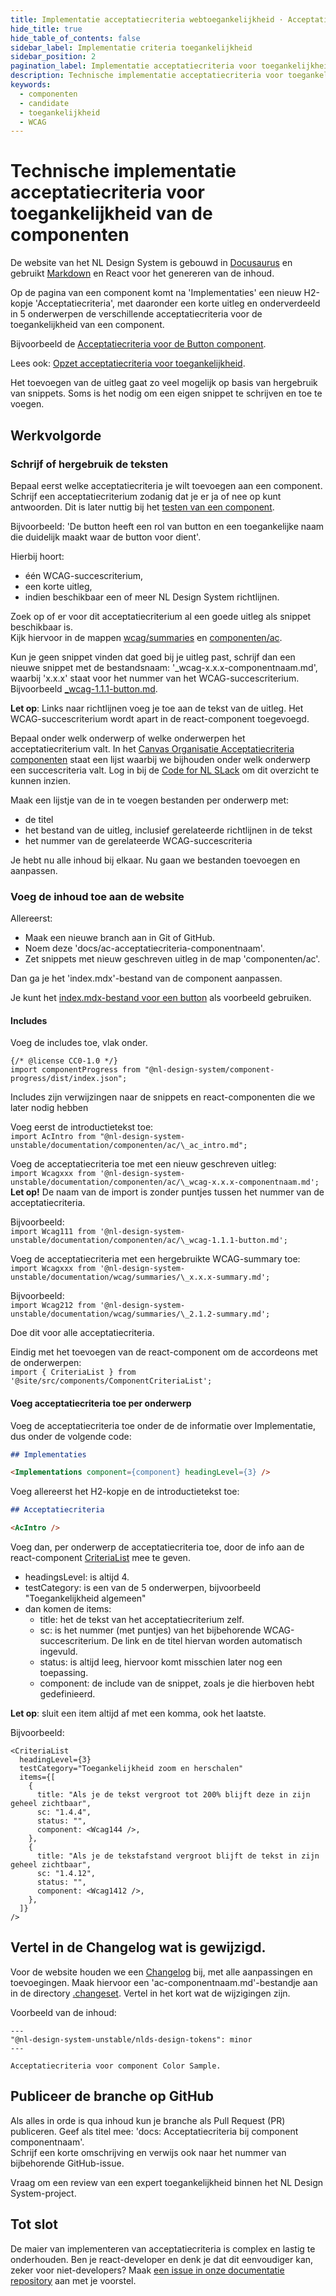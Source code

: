 ```yaml
---
title: Implementatie acceptatiecriteria webtoegankelijkheid · Acceptatiecriteria · Component bijdragen · Handboek
hide_title: true
hide_table_of_contents: false
sidebar_label: Implementatie criteria toegankelijkheid
sidebar_position: 2
pagination_label: Implementatie acceptatiecriteria voor toegankelijkheid
description: Technische implementatie acceptatiecriteria voor toegankelijkheid. Hoe voeg je deze acceptatiecriteria toe bij een component op de website.
keywords:
  - componenten
  - candidate
  - toegankelijkheid
  - WCAG
---
```


# Technische implementatie acceptatiecriteria voor toegankelijkheid van de componenten

De website van het NL Design System is gebouwd in [Docusaurus](https://docusaurus.io/) en gebruikt [Markdown](https://www.markdownguide.org/cheat-sheet/) en React voor het genereren van de inhoud.

Op de pagina van een component komt na 'Implementaties' een nieuw H2-kopje 'Acceptatiecriteria', met daaronder een korte uitleg en onderverdeeld in 5 onderwerpen de verschillende acceptatiecriteria voor de toegankelijkheid van een component.

Bijvoorbeeld de [Acceptatiecriteria voor de Button component](https://nldesignsystem.nl/button#acceptatiecriteria).

Lees ook: [Opzet acceptatiecriteria voor toegankelijkheid](/handboek/component-bijdragen/acceptatiecriteria/opzet-acceptatiecriteria#opzet-acceptatiecriteria-voor-toegankelijkheid).

Het toevoegen van de uitleg gaat zo veel mogelijk op basis van hergebruik van snippets. Soms is het nodig om een eigen snippet te schrijven en toe te voegen.

## Werkvolgorde

### Schrijf of hergebruik de teksten

Bepaal eerst welke acceptatiecriteria je wilt toevoegen aan een component.
Schrijf een acceptatiecriterium zodanig dat je er ja of nee op kunt antwoorden. Dit is later nuttig bij het [testen van een component](/handboek/component-bijdragen/acceptatiecriteria/opzet-acceptatiecriteria#beoordeling-van-de-stories-op-toegankelijkheid).

Bijvoorbeeld:
'De button heeft een rol van button en een toegankelijke naam die duidelijk maakt waar de button voor dient'.

Hierbij hoort:

- één WCAG-succescriterium,
- een korte uitleg,
- indien beschikbaar een of meer NL Design System richtlijnen.

Zoek op of er voor dit acceptatiecriterium al een goede uitleg als snippet beschikbaar is.  
Kijk hiervoor in de mappen [wcag/summaries](https://github.com/nl-design-system/documentatie/tree/main/docs/wcag/summaries) en [componenten/ac](https://github.com/nl-design-system/documentatie/tree/main/docs/componenten/ac).

Kun je geen snippet vinden dat goed bij je uitleg past, schrijf dan een nieuwe snippet met de bestandsnaam: '\_wcag-x.x.x-componentnaam.md', waarbij 'x.x.x' staat voor het nummer van het WCAG-succescriterium. Bijvoorbeeld [\_wcag-1.1.1-button.md](https://github.com/nl-design-system/documentatie/blob/main/docs/wcag/summaries/_1.1.1-summary.md?plain=1).

**Let op**: Links naar richtlijnen voeg je toe aan de tekst van de uitleg. Het WCAG-succescriterium wordt apart in de react-component toegevoegd.

Bepaal onder welk onderwerp of welke onderwerpen het acceptatiecriterium valt.
In het [Canvas Organisatie Acceptatiecriteria componenten](https://codefornl.slack.com/docs/T68FXPFQV/F08D1R5H8F7) staat een lijst waarbij we bijhouden onder welk onderwerp een succescriteria valt. Log in bij de [Code for NL SLack](https://praatmee.codefor.nl/) om dit overzicht te kunnen inzien.

Maak een lijstje van de in te voegen bestanden per onderwerp met:

- de titel
- het bestand van de uitleg, inclusief gerelateerde richtlijnen in de tekst
- het nummer van de gerelateerde WCAG-succescriteria

Je hebt nu alle inhoud bij elkaar. Nu gaan we bestanden toevoegen en aanpassen.

### Voeg de inhoud toe aan de website

Allereerst:

- Maak een nieuwe branch aan in Git of GitHub.
- Noem deze 'docs/ac-acceptatiecriteria-componentnaam'.
- Zet snippets met nieuw geschreven uitleg in de map 'componenten/ac'.

Dan ga je het 'index.mdx'-bestand van de component aanpassen.

Je kunt het [index.mdx-bestand voor een button](https://github.com/nl-design-system/documentatie/blob/main/docs/componenten/button/index.mdx?plain=1) als voorbeeld gebruiken.

#### Includes

Voeg de includes toe, vlak onder.

```
{/* @license CC0-1.0 */}
import componentProgress from "@nl-design-system/component-progress/dist/index.json";
```

Includes zijn verwijzingen naar de snippets en react-componenten die we later nodig hebben

Voeg eerst de introductietekst toe:  
`import AcIntro from "@nl-design-system-unstable/documentation/componenten/ac/\_ac_intro.md";`

Voeg de acceptatiecriteria toe met een nieuw geschreven uitleg:  
`import Wcagxxx from '@nl-design-system-unstable/documentation/componenten/ac/\_wcag-x.x.x-componentnaam.md';`  
**Let op!** De naam van de import is zonder puntjes tussen het nummer van de acceptatiecriteria.

Bijvoorbeeld:  
`import Wcag111 from '@nl-design-system-unstable/documentation/componenten/ac/\_wcag-1.1.1-button.md';`

Voeg de acceptatiecriteria met een hergebruikte WCAG-summary toe:  
`import Wcagxxx from '@nl-design-system-unstable/documentation/wcag/summaries/\_x.x.x-summary.md';`

Bijvoorbeeld:  
`import Wcag212 from '@nl-design-system-unstable/documentation/wcag/summaries/\_2.1.2-summary.md';`

Doe dit voor alle acceptatiecriteria.

Eindig met het toevoegen van de react-component om de accordeons met de onderwerpen:  
`import { CriteriaList } from '@site/src/components/ComponentCriteriaList';`

#### Voeg acceptatiecriteria toe per onderwerp

Voeg de acceptatiecriteria toe onder de de informatie over Implementatie, dus onder de volgende code:

```markdown
## Implementaties

<Implementations component={component} headingLevel={3} />
```

Voeg allereerst het H2-kopje en de introductietekst toe:

```markdown
## Acceptatiecriteria

<AcIntro />
```

Voeg dan, per onderwerp de acceptatiecriteria toe, door de info aan de react-component [CriteriaList](https://github.com/nl-design-system/documentatie/blob/main/src/components/ComponentCriteriaList.tsx) mee te geven.

- headingsLevel: is altijd 4.
- testCategory: is een van de 5 onderwerpen, bijvoorbeeld "Toegankelijkheid algemeen"
- dan komen de items:
  - title: het de tekst van het acceptatiecriterium zelf.
  - sc: is het nummer (met puntjes) van het bijbehorende WCAG-succescriterium. De link en de titel hiervan worden automatisch ingevuld.
  - status: is altijd leeg, hiervoor komt misschien later nog een toepassing.
  - component: de include van de snippet, zoals je die hierboven hebt gedefinieerd.

**Let op**: sluit een item altijd af met een komma, ook het laatste.

Bijvoorbeeld:

```
<CriteriaList
  headingLevel={3}
  testCategory="Toegankelijkheid zoom en herschalen"
  items={[
    {
      title: "Als je de tekst vergroot tot 200% blijft deze in zijn geheel zichtbaar",
      sc: "1.4.4",
      status: "",
      component: <Wcag144 />,
    },
    {
      title: "Als je de tekstafstand vergroot blijft de tekst in zijn geheel zichtbaar",
      sc: "1.4.12",
      status: "",
      component: <Wcag1412 />,
    },
  ]}
/>
```

## Vertel in de Changelog wat is gewijzigd.

Voor de website houden we een [Changelog](https://nldesignsystem.nl/CHANGELOG) bij, met alle aanpassingen en toevoegingen.
Maak hiervoor een 'ac-componentnaam.md'-bestandje aan in de directory [.changeset](https://github.com/nl-design-system/documentatie/tree/main/.changeset). Vertel in het kort wat de wijzigingen zijn.

Voorbeeld van de inhoud:

```
---
"@nl-design-system-unstable/nlds-design-tokens": minor
---

Acceptatiecriteria voor component Color Sample.
```

## Publiceer de branche op GitHub

Als alles in orde is qua inhoud kun je branche als Pull Request (PR) publiceren.
Geef als titel mee: 'docs: Acceptatiecriteria bij component componentnaam'.  
Schrijf een korte omschrijving en verwijs ook naar het nummer van bijbehorende GitHub-issue.

Vraag om een review van een expert toegankelijkheid binnen het NL Design System-project.

## Tot slot

De maier van implementeren van acceptatiecriteria is complex en lastig te onderhouden. Ben je react-developer en denk je dat dit eenvoudiger kan, zeker voor niet-developers? Maak [een issue in onze documentatie repository](https://github.com/nl-design-system/documentatie/issues) aan met je voorstel.
